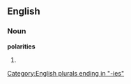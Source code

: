 ==English==

===Noun===
'''polarities'''

# {{plural of|polarity}}

[[Category:English plurals ending in "-ies"]]
